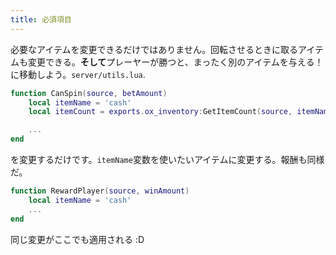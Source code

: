 ```yaml
---
title: 必須項目
---
```


必要なアイテムを変更できるだけではありません。回転させるときに取るアイテムも変更できる。**そして**プレーヤーが勝つと、まったく別のアイテムを与える！に移動しよう。`server/utils.lua`.

```lua
function CanSpin(source, betAmount)
    local itemName = 'cash'
    local itemCount = exports.ox_inventory:GetItemCount(source, itemName)

    ...
end
```

を変更するだけです。`itemName`変数を使いたいアイテムに変更する。報酬も同様だ。

```lua
function RewardPlayer(source, winAmount)
    local itemName = 'cash'
    ...
end
```

同じ変更がここでも適用される :D

